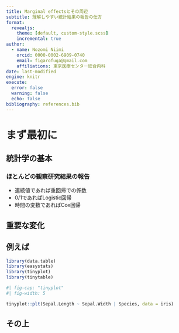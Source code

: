 ```yaml
---
title: Marginal effectsとその周辺
subtitle: 理解しやすい統計結果の報告の仕方
format:
  revealjs:
    theme: [default, custom-style.scss]
    incremental: true
author:
  - name: Nozomi Niimi
    orcid: 0000-0002-6909-0740
    email: figarofuga@gmail.com
    affiliations: 東京医療センター総合内科
date: last-modified
engine: knitr
execute: 
  error: false
  warning: false
  echo: false
bibliography: references.bib
---
```


# まず最初に


## 統計学の基本

### ほとんどの観察研究結果の報告

- 連続値であれば重回帰での係数
- 0/1であればLogistic回帰
- 時間の変数であればCox回帰
  
## 重要な変化

## 例えば


```r

library(data.table)
library(easystats)
library(tinyplot)
library(tinytable)

```

```r
#| fig-cap: "tinyplot"
#| fig-width: 5

tinyplot::plt(Sepal.Length ~ Sepal.Width | Species, data = iris)

```
## その上
